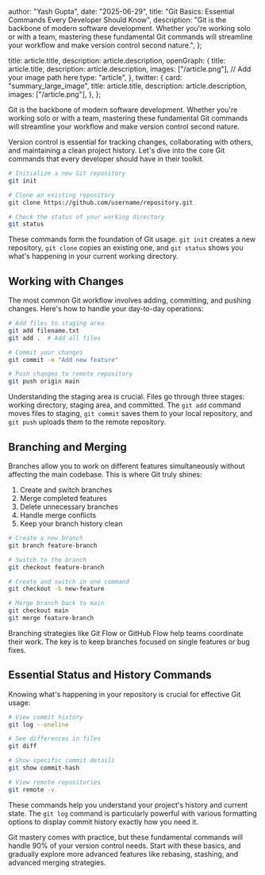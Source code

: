 
  author: "Yash Gupta",
  date: "2025-06-29",
  title: "Git Basics: Essential Commands Every Developer Should Know",
  description:
    "Git is the backbone of modern software development. Whether you're working solo or with a team, mastering these fundamental Git commands will streamline your workflow and make version control second nature.",
};

  title: article.title,
  description: article.description,
  openGraph: {
    title: article.title,
    description: article.description,
    images: ["/article.png"], // Add your image path here
    type: "article",
  },
  twitter: {
    card: "summary_large_image",
    title: article.title,
    description: article.description,
    images: ["/article.png"],
  },
};


Git is the backbone of modern software development. Whether you're working solo or with a team, mastering these fundamental Git commands will streamline your workflow and make version control second nature.

Version control is essential for tracking changes, collaborating with others, and maintaining a clean project history. Let's dive into the core Git commands that every developer should have in their toolkit.

```bash
# Initialize a new Git repository
git init

# Clone an existing repository
git clone https://github.com/username/repository.git

# Check the status of your working directory
git status
```

These commands form the foundation of Git usage. `git init` creates a new repository, `git clone` copies an existing one, and `git status` shows you what's happening in your current working directory.

## Working with Changes

The most common Git workflow involves adding, committing, and pushing changes. Here's how to handle your day-to-day operations:

```bash
# Add files to staging area
git add filename.txt
git add .  # Add all files

# Commit your changes
git commit -m "Add new feature"

# Push changes to remote repository
git push origin main
```

Understanding the staging area is crucial. Files go through three stages: working directory, staging area, and committed. The `git add` command moves files to staging, `git commit` saves them to your local repository, and `git push` uploads them to the remote repository.

## Branching and Merging

Branches allow you to work on different features simultaneously without affecting the main codebase. This is where Git truly shines:

1. Create and switch branches
2. Merge completed features
3. Delete unnecessary branches
4. Handle merge conflicts
5. Keep your branch history clean

```bash
# Create a new branch
git branch feature-branch

# Switch to the branch
git checkout feature-branch

# Create and switch in one command
git checkout -b new-feature

# Merge branch back to main
git checkout main
git merge feature-branch
```

Branching strategies like Git Flow or GitHub Flow help teams coordinate their work. The key is to keep branches focused on single features or bug fixes.

## Essential Status and History Commands

Knowing what's happening in your repository is crucial for effective Git usage:

```bash
# View commit history
git log --oneline

# See differences in files
git diff

# Show specific commit details
git show commit-hash

# View remote repositories
git remote -v
```

These commands help you understand your project's history and current state. The `git log` command is particularly powerful with various formatting options to display commit history exactly how you need it.

Git mastery comes with practice, but these fundamental commands will handle 90% of your version control needs. Start with these basics, and gradually explore more advanced features like rebasing, stashing, and advanced merging strategies.

